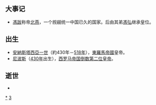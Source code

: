 {{Unreferenced|time=2018-08-25T13:24:51+00:00}}
{{DecadeTOC|430}}

== 大事记 ==
* [[馮跋|馮跋]]称帝[[北燕|北燕]]，一个觊觎统一中国已久的国家。后由其弟[[馮弘|馮弘]]继承皇位。

== 出生 ==
{{Expand section}}
*[[安納斯塔西亞一世|安納斯塔西亞一世]]（約430年－[[518年|518年]]），[[東羅馬帝國|東羅馬帝國]]皇帝。
*[[尼波斯|尼波斯]]（[[430年|430年]]出生），[[羅馬皇帝列表|西罗马帝国倒数第二位皇帝]]。

== 逝世 ==
*

{{世紀|5}}

[[Category:430年代|*]]
[[Category:5世纪各年代|3]]